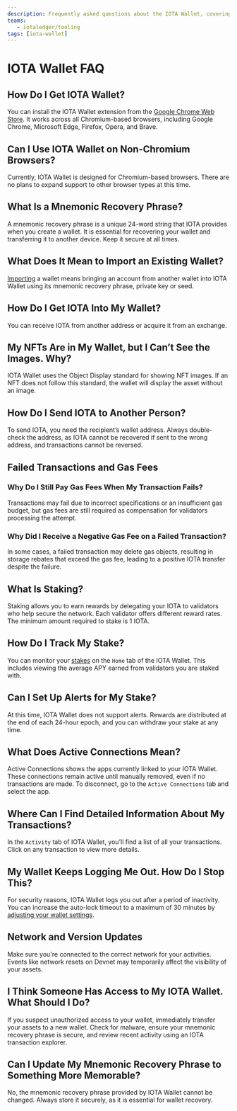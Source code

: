 ```yaml
---
description: Frequently asked questions about the IOTA Wallet, covering topics like installation, security, transactions, and staking.
teams:
   - iotaledger/tooling
tags: [iota-wallet]
---
```


# IOTA Wallet FAQ

## How Do I Get IOTA Wallet?

You can install the IOTA Wallet extension from the [Google Chrome Web Store](https://chromewebstore.google.com/detail/iota-wallet/iidjkmdceolghepehaaddojmnjnkkija).
It works across all Chromium-based browsers, including Google Chrome, Microsoft Edge, Firefox, Opera, and Brave.

## Can I Use IOTA Wallet on Non-Chromium Browsers?

Currently, IOTA Wallet is designed for Chromium-based browsers.
There are no plans to expand support to other browser types at this time.

## What Is a Mnemonic Recovery Phrase?

A mnemonic recovery phrase is a unique 24-word string that IOTA provides when you create a wallet.
It is essential for recovering your wallet and transferring it to another device.
Keep it secure at all times.

## What Does It Mean to Import an Existing Wallet?

[Importing](how-to/multi-account.mdx#import-a-profile) a wallet means bringing an account from another wallet into IOTA Wallet using its mnemonic recovery phrase,
private key or seed.

## How Do I Get IOTA Into My Wallet?

You can receive IOTA from another address or acquire it from an exchange.

## My NFTs Are in My Wallet, but I Can’t See the Images. Why?

IOTA Wallet uses the Object Display standard for showing NFT images.
If an NFT does not follow this standard, the wallet will display the asset without an image.

## How Do I Send IOTA to Another Person?

To send IOTA, you need the recipient’s wallet address.
Always double-check the address, as IOTA cannot be recovered if sent to the wrong address,
and transactions cannot be reversed.

## Failed Transactions and Gas Fees

### Why Do I Still Pay Gas Fees When My Transaction Fails?

Transactions may fail due to incorrect specifications or an insufficient gas budget, but gas fees are still required as
compensation for validators processing the attempt.

### Why Did I Receive a Negative Gas Fee on a Failed Transaction?

In some cases, a failed transaction may delete gas objects, resulting in storage rebates that exceed the gas fee,
leading to a positive IOTA transfer despite the failure.

## What Is Staking?

Staking allows you to earn rewards by delegating your IOTA to validators who help secure the network.
Each validator offers different reward rates.
The minimum amount required to stake is 1 IOTA.

## How Do I Track My Stake?

You can monitor your [stakes](how-to/stake.mdx#view-your-current-stakes) on the `Home` tab of the IOTA Wallet.
This includes viewing the average APY earned from validators you are staked with.

## Can I Set Up Alerts for My Stake?

At this time, IOTA Wallet does not support alerts.
Rewards are distributed at the end of each 24-hour epoch, and you can withdraw your stake at any time.

## What Does Active Connections Mean?

Active Connections shows the apps currently linked to your IOTA Wallet.
These connections remain active until manually removed, even if no transactions are made.
To disconnect, go to the `Active Connections` tab and select the app.

## Where Can I Find Detailed Information About My Transactions?

In the `Activity` tab of IOTA Wallet, you’ll find a list of all your transactions.
Click on any transaction to view more details.

## My Wallet Keeps Logging Me Out. How Do I Stop This?

For security reasons, IOTA Wallet logs you out after a period of inactivity.
You can increase the auto-lock timeout to a maximum of 30 minutes by [adjusting your wallet settings](how-to/basics.mdx#enable-auto-lock-for-your-iota-wallet).

## Network and Version Updates

Make sure you're connected to the correct network for your activities.
Events like network resets on Devnet may temporarily affect the visibility of your assets.

## I Think Someone Has Access to My IOTA Wallet. What Should I Do?

If you suspect unauthorized access to your wallet, immediately transfer your assets to a new wallet.
Check for malware, ensure your mnemonic recovery phrase is secure,
and review recent activity using an IOTA transaction explorer.

## Can I Update My Mnemonic Recovery Phrase to Something More Memorable?

No, the mnemonic recovery phrase provided by IOTA Wallet cannot be changed.
Always store it securely, as it is essential for wallet recovery.
